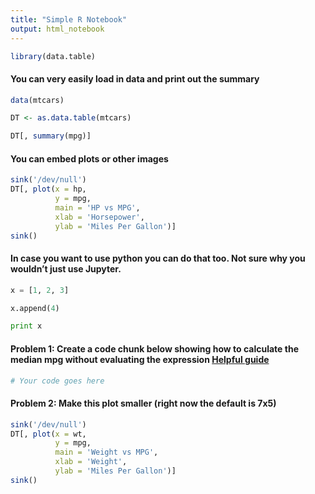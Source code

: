 ```yaml
---
title: "Simple R Notebook"
output: html_notebook
---
```


<!-- When we want code to be evaluated, but not displayed we use echo = F -->
<!-- By default, R Markdown is evaluated in a fresh R environment, so we have to
load our libraries at the start.  We will also discuss other ways of evaluating 
R Markdown where you can provide an environment -->
```r

library(data.table)

```

#### You can very easily load in data and print out the summary
```r

data(mtcars)

DT <- as.data.table(mtcars)

DT[, summary(mpg)]

```

#### You can embed plots or other images
<!-- Note that you can use the fig.align option to change the alignment of the image -->
```r
sink('/dev/null')
DT[, plot(x = hp, 
          y = mpg, 
          main = 'HP vs MPG', 
          xlab = 'Horsepower', 
          ylab = 'Miles Per Gallon')]
sink()
```

#### In case you want to use python you can do that too. Not sure why you wouldn't just use Jupyter.
```python
x = [1, 2, 3]

x.append(4)

print x

```

#### Problem 1: Create a code chunk below showing how to calculate the median mpg without evaluating the expression [Helpful guide](http://yihui.name/knitr/options/)
```r
# Your code goes here

```

#### Problem 2: Make this plot smaller (right now the default is 7x5)
```r
sink('/dev/null')
DT[, plot(x = wt, 
          y = mpg, 
          main = 'Weight vs MPG', 
          xlab = 'Weight', 
          ylab = 'Miles Per Gallon')]
sink()
```
